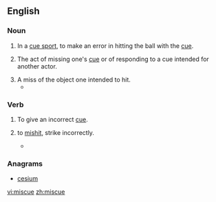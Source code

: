 ==English==

===Noun===
{{en-noun}}

# {{label|en|sports}} In a [[cue sport]], to make an error in hitting the ball with the [[cue]].
# {{label|en|theater}} The act of missing one's [[cue]] or of responding to a cue intended for another actor.
# A miss of the object one intended to hit.
#* {{quote-journal
|date=December 28, 2010
|author=Owen Phillips
|title=Sunderland 0 - 2 Blackpool
|work=BBC
|url=http://news.bbc.co.uk/sport1/hi/football/eng_prem/9317216.stm
|page=
|passage=Some comical defending involving two terrible clearances saw Kingson called on to block Welbeck's strike and then Evatt made amends for his shocking miscue by heading Bent's powerful follow-up over the bar.}}

===Verb===
{{en-verb|miscues|miscuing|pres_ptc2=miscueing|miscued}}

# {{label|en|theater}} To give an incorrect [[cue]].
# {{label|en|transitive}} to [[mishit]], strike incorrectly.
#* {{quote-journal
|date=18 April, 2012
|author=Phil McNulty
|title=Chelsea 1-0 Barcelona
|work=BBC Sport
|url=http://www.bbc.co.uk/sport/0/football/17673812
|page=
|passage=Fabregas was the guilty party when Chelsea had another escape soon after. Messi was the creator to set up Iniesta but when Cech could only push out his shot, the former Arsenal captain '''miscued''' his finish from eight yards.}}

===Anagrams===
* [[cesium#English|cesium]]

[[vi:miscue]]
[[zh:miscue]]